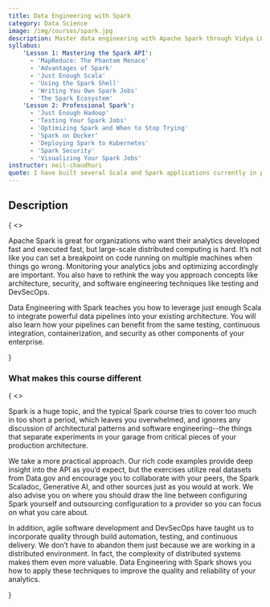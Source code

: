 ```yaml
---
title: Data Engineering with Spark
category: Data Science
image: /img/courses/spark.jpg
description: Master data engineering with Apache Spark through Vidya LLC's hands-on training course. Learn to build scalable, fault-tolerant data pipelines, process big data, and leverage Spark's powerful features for real-world data engineering challenges.
syllabus:
    'Lesson 1: Mastering the Spark API':
      - 'MapReduce: The Phantom Menace'
      - 'Advantages of Spark'
      - 'Just Enough Scala'
      - 'Using the Spark Shell'
      - 'Writing You Own Spark Jobs'
      - 'The Spark Ecosystem'
    'Lesson 2: Professional Spark':
      - 'Just Enough Hadoop'
      - 'Testing Your Spark Jobs'
      - 'Optimizing Spark and When to Stop Trying'
      - 'Spark on Docker'
      - 'Deploying Spark to Kubernetes'
      - 'Spark Security'
      - 'Visualizing Your Spark Jobs'
instructor: neil-chaudhuri
quote: I have built several Scala and Spark applications currently in production and I worked with the original Spark team, AMPLab at UC Berkeley, on a research project for DARPA known as XDATA. Somehow I have helped enough developers around the world to earn Spark and Scala badges on Stack Overflow. I am passionate about Spark and look forward to helping you harness its power.
---
```

<section className="text-base max-w-prose mx-auto lg:max-w-lg lg:ml-auto lg:mr-0">
    <h2 className="leading-6 text-red dark:text-red-light font-semibold tracking-wide uppercase">Description</h2>
    {
        <>
            <p className="mt-4 text-lg font-medium text-gray-dark dark:text-blue-light lg:font-normal">
                Apache Spark is great for organizations who want their analytics developed fast and executed fast, but
                large-scale distributed computing is hard. It’s not like you can set a breakpoint on code running on multiple machines
                when things go wrong. Monitoring your analytics jobs and optimizing accordingly are important. You
                also have to rethink the way you approach concepts like architecture, security, and software
                engineering techniques like testing and DevSecOps.
            </p>
            <p className="mt-4 text-lg font-medium text-gray-dark dark:text-blue-light lg:font-normal">
                <span className=" text-red dark:text-red-light font-semibold">Data Engineering with Spark</span> teaches
                you how to leverage just enough Scala to integrate powerful data pipelines into your existing
                architecture. You will also learn how your pipelines can benefit from the same testing, continuous
                integration, containerization, and security as other components of your enterprise.
            </p>
        </>
    }
    <div className="mt-5 text-gray-dark dark:text-blue-light">
        <h3 className="font-semiboldt">What makes this course different</h3>
        {
            <>
                <p className="font-medium text-gray-dark dark:text-blue-light lg:font-normal">
                    Spark is a huge topic, and the typical Spark course tries to cover too much in
                    too short a period, which leaves you overwhelmed, and ignores any discussion of
                    architectural patterns and software engineering--the things that separate experiments
                    in your garage from critical pieces of your production architecture.
                </p>
                <p className="font-medium text-gray-dark dark:text-blue-light">
                    We take a more practical approach. Our rich code examples provide deep insight
                    into the API as you’d expect, but the exercises utilize real datasets from Data.gov and
                    encourage you to collaborate with your peers, the Spark Scaladoc, Generative AI, and
                    other sources just as you would at work. We also advise you on where you should draw the line between configuring Spark yourself
                    and outsourcing configuration to a provider so you can focus on what you care about.
                </p>
                <p className="text-gray-dark dark:text-blue-light">
                    In addition, agile software development and DevSecOps have taught us to incorporate quality through
                    build automation, testing, and continuous delivery. We don’t have
                    to abandon them just because we are working in a distributed environment. In fact, the
                    complexity of distributed systems makes them even more valuable. <span
                    className=" text-red dark:text-red-light font-semibold">Data Engineering with Spark</span> shows
                    you how to apply these techniques to improve the quality and
                    reliability of your analytics.
                </p>
            </>
        }
    </div>
</section>